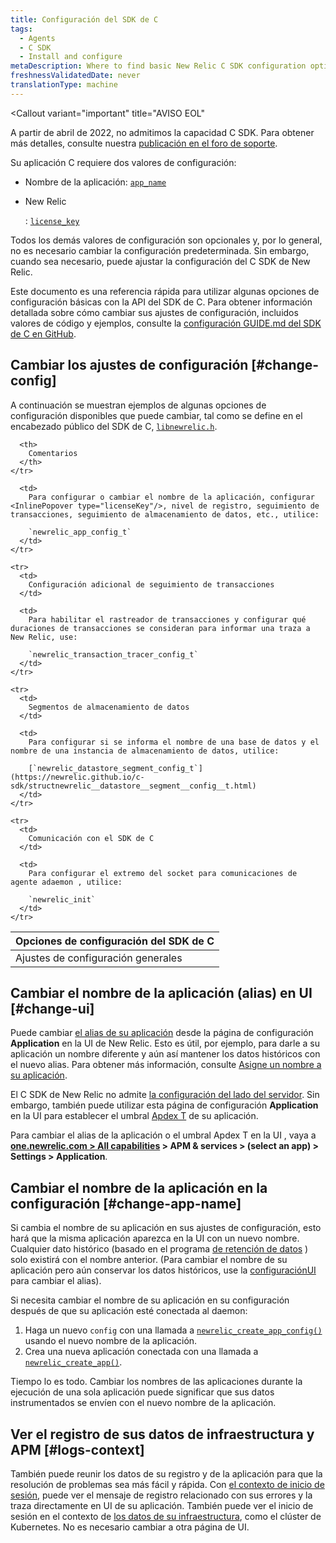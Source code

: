 ```yaml
---
title: Configuración del SDK de C
tags:
  - Agents
  - C SDK
  - Install and configure
metaDescription: Where to find basic New Relic C SDK configuration options you can change to fine-tune monitoring of your app.
freshnessValidatedDate: never
translationType: machine
---
```


<Callout
  variant="important"
  title="AVISO EOL"
>
  A partir de abril de 2022, no admitimos la capacidad C SDK. Para obtener más detalles, consulte nuestra [publicación en el foro de soporte](https://discuss.newrelic.com/t/q1-bulk-eol-announcement-fy23/181744).
</Callout>

Su aplicación C requiere dos valores de configuración:

* Nombre de la aplicación: [`app_name`](https://newrelic.github.io/c-sdk/struct__newrelic__app__config__t.html#a0543f501cfec009c483be0c6d5d511f7)

* New Relic

  <InlinePopover type="licenseKey"/>

  : [`license_key`](https://newrelic.github.io/c-sdk/struct__newrelic__app__config__t.html#aac3c5f9a0e5da64836a806c47b954b71)

Todos los demás valores de configuración son opcionales y, por lo general, no es necesario cambiar la configuración predeterminada. Sin embargo, cuando sea necesario, puede ajustar la configuración del C SDK de New Relic.

Este documento es una referencia rápida para utilizar algunas opciones de configuración básicas con la API del SDK de C. Para obtener información detallada sobre cómo cambiar sus ajustes de configuración, incluidos valores de código y ejemplos, consulte la [configuración GUIDE.md del SDK de C en GitHub](https://github.com/newrelic/c-sdk/blob/master/GUIDE.md#configuration).

## Cambiar los ajustes de configuración [#change-config]

A continuación se muestran ejemplos de algunas opciones de configuración disponibles que puede cambiar, tal como se define en el encabezado público del SDK de C, [`libnewrelic.h`](https://newrelic.github.io/c-sdk/libnewrelic_8h.html).

<table>
  <thead>
    <tr>
      <th style={{ width: "300px" }}>
        Opciones de configuración del SDK de C
      </th>

      <th>
        Comentarios
      </th>
    </tr>
  </thead>

  <tbody>
    <tr>
      <td>
        Ajustes de configuración generales
      </td>

      <td>
        Para configurar o cambiar el nombre de la aplicación, configurar <InlinePopover type="licenseKey"/>, nivel de registro, seguimiento de transacciones, seguimiento de almacenamiento de datos, etc., utilice:

        `newrelic_app_config_t`
      </td>
    </tr>

    <tr>
      <td>
        Configuración adicional de seguimiento de transacciones
      </td>

      <td>
        Para habilitar el rastreador de transacciones y configurar qué duraciones de transacciones se consideran para informar una traza a New Relic, use:

        `newrelic_transaction_tracer_config_t`
      </td>
    </tr>

    <tr>
      <td>
        Segmentos de almacenamiento de datos
      </td>

      <td>
        Para configurar si se informa el nombre de una base de datos y el nombre de una instancia de almacenamiento de datos, utilice:

        [`newrelic_datastore_segment_config_t`](https://newrelic.github.io/c-sdk/structnewrelic__datastore__segment__config__t.html)
      </td>
    </tr>

    <tr>
      <td>
        Comunicación con el SDK de C
      </td>

      <td>
        Para configurar el extremo del socket para comunicaciones de agente adaemon , utilice:

        `newrelic_init`
      </td>
    </tr>
  </tbody>
</table>

## Cambiar el nombre de la aplicación (alias) en UI [#change-ui]

Puede cambiar [el alias de su aplicación](/docs/agents/manage-apm-agents/app-naming/name-your-application#differences) desde la página de configuración <DNT>**Application**</DNT> en la UI de New Relic. Esto es útil, por ejemplo, para darle a su aplicación un nombre diferente y aún así mantener los datos históricos con el nuevo alias. Para obtener más información, consulte [Asigne un nombre a su aplicación](/docs/agents/manage-apm-agents/app-naming/name-your-application).

El C SDK de New Relic no admite [la configuración del lado del servidor](/docs/agents/manage-apm-agents/configuration/server-side-agent-configuration). Sin embargo, también puede utilizar esta página de configuración <DNT>**Application**</DNT> en la UI para establecer el umbral [Apdex T](/docs/apm/new-relic-apm/apdex/apdex-measure-user-satisfaction) de su aplicación.

Para cambiar el alias de la aplicación o el umbral Apdex T en la UI , vaya a <DNT>**[one.newrelic.com > All capabilities](https://one.newrelic.com/all-capabilities) > APM & services > (select an app) > Settings > Application**</DNT>.

## Cambiar el nombre de la aplicación en la configuración [#change-app-name]

Si cambia el nombre de su aplicación en sus ajustes de configuración, esto hará que la misma aplicación aparezca en la UI con un nuevo nombre. Cualquier dato histórico (basado en el programa [de retención de datos](/docs/apm/new-relic-apm/maintenance/apm-data-retention) ) solo existirá con el nombre anterior. (Para cambiar el nombre de su aplicación pero aún conservar los datos históricos, use la [configuraciónUI ](#change-ui)para cambiar el alias).

Si necesita cambiar el nombre de su aplicación en su configuración después de que su aplicación esté conectada al daemon:

1. Haga un nuevo `config` con una llamada a [`newrelic_create_app_config()`](https://newrelic.github.io/c-sdk/libnewrelic_8h.html#af067b3ff89a40b6fa417e18be5e847aa) usando el nuevo nombre de la aplicación.
2. Crea una nueva aplicación conectada con una llamada a [`newrelic_create_app()`](https://newrelic.github.io/c-sdk/libnewrelic_8h.html#a61dd90439ae3cc5060021f6ab4701132).

<Callout variant="caution">
  Tiempo lo es todo. Cambiar los nombres de las aplicaciones durante la ejecución de una sola aplicación puede significar que sus datos instrumentados se envíen con el nuevo nombre de la aplicación.
</Callout>

## Ver el registro de sus datos de infraestructura y APM [#logs-context]

También puede reunir los datos de su registro y de la aplicación para que la resolución de problemas sea más fácil y rápida. Con [el contexto de inicio de sesión](/docs/logs/logs-context/c-sdk-configure-logs-context/), puede ver el mensaje de registro relacionado con sus errores y la traza directamente en UI de su aplicación. También puede ver el inicio de sesión en el contexto de [los datos de su infraestructura](/docs/logs/forward-logs/forward-your-logs-using-infrastructure-agent/), como el clúster de Kubernetes. No es necesario cambiar a otra página de UI.
